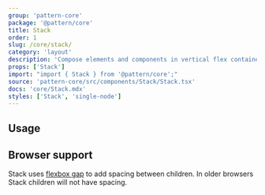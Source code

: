 ```yaml
---
group: 'pattern-core'
package: '@pattern/core'
title: Stack
order: 1
slug: /core/stack/
category: 'layout'
description: 'Compose elements and components in vertical flex container'
props: ['Stack']
import: "import { Stack } from '@pattern/core';"
source: 'pattern-core/src/components/Stack/Stack.tsx'
docs: 'core/Stack.mdx'
styles: ['Stack', 'single-node']
---
```



## Usage

<Demo data={StackDemos.configurator} />

## Browser support

Stack uses [flexbox gap](https://caniuse.com/flexbox-gap) to add spacing between children.
In older browsers Stack children will not have spacing.
